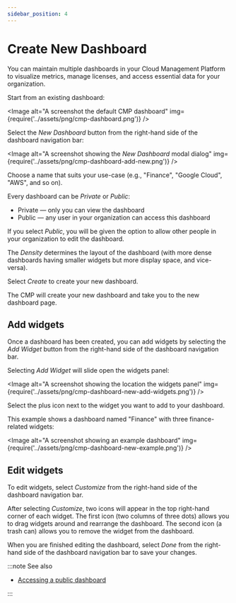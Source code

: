 ```yaml
---
sidebar_position: 4
---
```


# Create New Dashboard

You can maintain multiple dashboards in your Cloud Management Platform to visualize metrics, manage licenses, and access essential data for your organization.

Start from an existing dashboard:


<Image
  alt="A screenshot the default CMP dashboard"
  img={require('../assets/png/cmp-dashboard.png')}
/>

Select the _New Dashboard_ button from the right-hand side of the dashboard navigation bar:

<Image
  alt="A screenshot showing the _New Dashboard_ modal dialog"
  img={require('../assets/png/cmp-dashboard-add-new.png')}
/>

Choose a name that suits your use-case (e.g., "Finance", "Google Cloud", "AWS", and so on).

Every dashboard can be _Private_ or _Public_:

- Private &mdash; only you can view the dashboard
- Public &mdash; any user in your organization can access this dashboard

If you select _Public_, you will be given the option to allow other people in your organization to edit the dashboard.

The _Density_ determines the layout of the dashboard (with more dense dashboards having smaller widgets but more display space, and vice-versa).

Select _Create_ to create your new dashboard.

The CMP will create your new dashboard and take you to the new dashboard page.

## Add widgets

Once a dashboard has been created, you can add widgets by selecting the _Add Widget_ button from the right-hand side of the dashboard navigation bar.

Selecting _Add Widget_ will slide open the widgets panel:

<Image
  alt="A screenshot showing the location the widgets panel"
  img={require('../assets/png/cmp-dashboard-new-add-widgets.png')}
/>

Select the plus icon next to the widget you want to add to your dashboard.

This example shows a dashboard named "Finance" with three finance-related widgets:

<Image
  alt="A screenshot showing an example dashboard"
  img={require('../assets/png/cmp-dashboard-new-example.png')}
/>

## Edit widgets

To edit widgets, select _Customize_ from the right-hand side of the dashboard navigation bar.

After selecting _Customize_, two icons will appear in the top right-hand corner of each widget. The first icon (two columns of three dots) allows you to drag widgets around and rearrange the dashboard. The second icon (a trash can) allows you to remove the widget from the dashboard.

When you are finished editing the dashboard, select _Done_ from the right-hand side of the dashboard navigation bar to save your changes.

:::note See also

- [Accessing a public dashboard](accessing-a-public-dashboard.mdx)

:::
